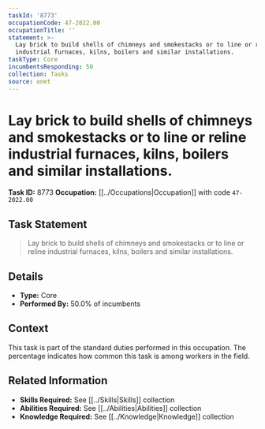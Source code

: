 ```yaml
---
taskId: '8773'
occupationCode: 47-2022.00
occupationTitle: ''
statement: >-
  Lay brick to build shells of chimneys and smokestacks or to line or reline
  industrial furnaces, kilns, boilers and similar installations.
taskType: Core
incumbentsResponding: 50
collection: Tasks
source: onet
---
```

# Lay brick to build shells of chimneys and smokestacks or to line or reline industrial furnaces, kilns, boilers and similar installations.

**Task ID:** 8773
**Occupation:** [[../Occupations|Occupation]] with code `47-2022.00`

## Task Statement

> Lay brick to build shells of chimneys and smokestacks or to line or reline industrial furnaces, kilns, boilers and similar installations.

## Details

- **Type:** Core
- **Performed By:** 50.0% of incumbents

## Context

This task is part of the standard duties performed in this occupation. The percentage indicates how common this task is among workers in the field.

## Related Information

- **Skills Required:** See [[../Skills|Skills]] collection
- **Abilities Required:** See [[../Abilities|Abilities]] collection
- **Knowledge Required:** See [[../Knowledge|Knowledge]] collection
